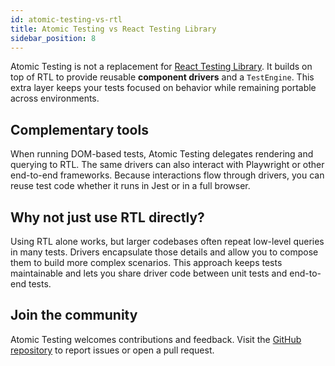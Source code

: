 ```yaml
---
id: atomic-testing-vs-rtl
title: Atomic Testing vs React Testing Library
sidebar_position: 8
---
```


Atomic Testing is not a replacement for [React Testing Library](https://testing-library.com/docs/react-testing-library/intro/). It builds on top of RTL to provide reusable **component drivers** and a `TestEngine`. This extra layer keeps your tests focused on behavior while remaining portable across environments.

## Complementary tools

When running DOM-based tests, Atomic Testing delegates rendering and querying to RTL. The same drivers can also interact with Playwright or other end-to-end frameworks. Because interactions flow through drivers, you can reuse test code whether it runs in Jest or in a full browser.

## Why not just use RTL directly?

Using RTL alone works, but larger codebases often repeat low-level queries in many tests. Drivers encapsulate those details and allow you to compose them to build more complex scenarios. This approach keeps tests maintainable and lets you share driver code between unit tests and end-to-end tests.

## Join the community

Atomic Testing welcomes contributions and feedback. Visit the [GitHub repository](https://github.com/atomic-testing/atomic-testing) to report issues or open a pull request.
